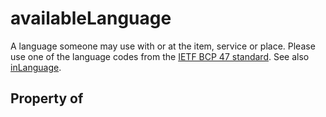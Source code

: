 # availableLanguage

A language someone may use with or at the item, service or place. Please use one of the language codes from the <a href="http://tools.ietf.org/html/bcp47">IETF BCP 47 standard</a>. See also <a class="localLink" href="/inLanguage">inLanguage</a>.

## Property of



